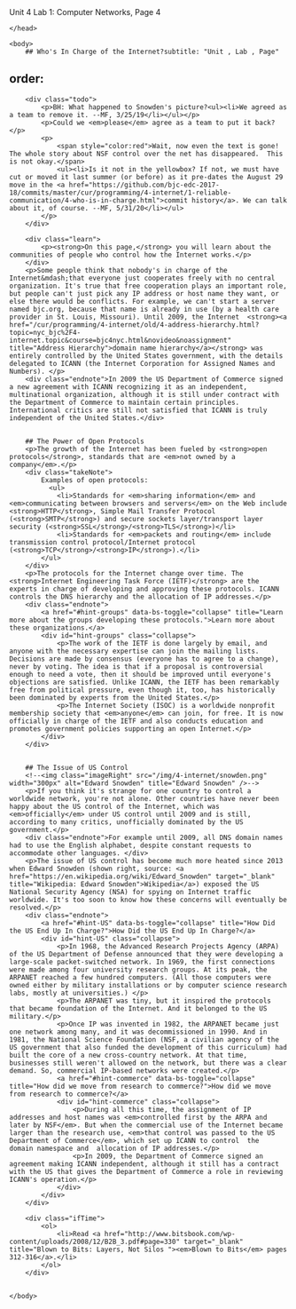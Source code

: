 Unit 4 Lab 1: Computer Networks, Page 4</title>
    </head>
    
    <body>
        ## Who's In Charge of the Internet?subtitle: "Unit , Lab , Page"
order:
---
        <div class="todo">
            <p>BH: What happened to Snowden's picture?<ul><li>We agreed as a team to remove it. --MF, 3/25/19</li></ul></p>
            <p>Could we <em>please</em> agree as a team to put it back?</p>
            <p>
                <span style="color:red">Wait, now even the text is gone!  The whole story about NSF control over the net has disappeared.  This is not okay.</span>
                <ul><li>Is it not in the yellowbox? If not, we must have cut or moved it last summer (or before) as it pre-dates the August 29 move in the <a href="https://github.com/bjc-edc-2017-18/commits/master/cur/programming/4-internet/1-reliable-communication/4-who-is-in-charge.html">commit history</a>. We can talk about it, of course. --MF, 5/31/20</li></ul>
            </p>
        </div>
        
        <div class="learn">
            <p><strong>On this page,</strong> you will learn about the communities of people who control how the Internet works.</p>
        </div>
        <p>Some people think that nobody's in charge of the Internet&mdash;that everyone just cooperates freely with no central organization. It's true that free cooperation plays an important role, but people can't just pick any IP address or host name they want, or else there would be conflicts. For example, we can't start a server named bjc.org, because that name is already in use (by a health care provider in St. Louis, Missouri). Until 2009, the Internet  <strong><a href="/cur/programming/4-internet/old/4-address-hierarchy.html?topic=nyc_bjc%2F4-internet.topic&course=bjc4nyc.html&novideo&noassignment" title="Address Hierarchy">domain name hierarchy</a></strong> was entirely controlled by the United States government, with the details delegated to ICANN (the Internet Corporation for Assigned Names and Numbers). </p>
        <div class="endnote">In 2009 the US Department of Commerce signed a new agreement with ICANN recognizing it as an independent, multinational organization, although it is still under contract with the Department of Commerce to maintain certain principles. International critics are still not satisfied that ICANN is truly independent of the United States.</div>
        
        
        ## The Power of Open Protocols
        <p>The growth of the Internet has been fueled by <strong>open protocols</strong>, standards that are <em>not owned by a company</em>.</p>
        <div class="takeNote">
        	Examples of open protocols:
              <ul>
                <li>Standards for <em>sharing information</em> and <em>communicating between browsers and servers</em> on the Web include <strong>HTTP</strong>, Simple Mail Transfer Protocol (<strong>SMTP</strong>) and secure sockets layer/transport layer security (<strong>SSL</strong>/<strong>TLS</strong>)</li>
                <li>Standards for <em>packets and routing</em> include transmission control protocol/Internet protocol (<strong>TCP</strong>/<strong>IP</strong>).</li>
            </ul>
        </div>
        <p>The protocols for the Internet change over time. The <strong>Internet Engineering Task Force (IETF)</strong> are the experts in charge of developing and approving these protocols. ICANN controls the DNS hierarchy and the allocation of IP addresses.</p>
        <div class="endnote">
            <a href="#hint-groups" data-bs-toggle="collapse" title="Learn more about the groups developing these protocols.">Learn more about these organizations.</a>
            <div id="hint-groups" class="collapse">
                <p>The work of the IETF is done largely by email, and anyone with the necessary expertise can join the mailing lists. Decisions are made by consensus (everyone has to agree to a change), never by voting. The idea is that if a proposal is controversial enough to need a vote, then it should be improved until everyone's objections are satisfied. Unlike ICANN, the IETF has been remarkably free from political pressure, even though it, too, has historically been dominated by experts from the United States.</p>
                <p>The Internet Society (ISOC) is a worldwide nonprofit membership society that <em>anyone</em> can join, for free. It is now officially in charge of the IETF and also conducts education and promotes government policies supporting an open Internet.</p>
            </div>
        </div>
        
        
        ## The Issue of US Control
    	<!--<img class="imageRight" src="/img/4-internet/snowden.png" width="300px" alt="Edward Snowden" title="Edward Snowden" />-->
        <p>If you think it's strange for one country to control a worldwide network, you're not alone. Other countries have never been happy about the US control of the Internet, which was <em>officially</em> under US control until 2009 and is still, according to many critics, unofficially dominated by the US government.</p>
        <div class="endnote">For example until 2009, all DNS domain names had to use the English alphabet, despite constant requests to accommodate other languages. </div>
        <p>The issue of US control has become much more heated since 2013 when Edward Snowden (shown right, source: <a href="https://en.wikipedia.org/wiki/Edward_Snowden" target="_blank" title="Wikipedia: Edward Snowden">Wikipedia</a>) exposed the US National Security Agency (NSA) for spying on Internet traffic worldwide. It's too soon to know how these concerns will eventually be resolved.</p>
		<div class="endnote">
            <a href="#hint-US" data-bs-toggle="collapse" title="How Did the US End Up In Charge?">How Did the US End Up In Charge?</a>
            <div id="hint-US" class="collapse">
                <p>In 1968, the Advanced Research Projects Agency (ARPA) of the US Department of Defense announced that they were developing a large-scale packet-switched network. In 1969, the first connections were made among four university research groups. At its peak, the ARPANET reached a few hundred computers. (All those computers were owned either by military installations or by computer science research labs, mostly at universities.) </p>
                <p>The ARPANET was tiny, but it inspired the protocols that became foundation of the Internet. And it belonged to the US military.</p>
                <p>Once IP was invented in 1982, the ARPANET became just one network among many, and it was decommissioned in 1990. And in 1981, the National Science Foundation (NSF, a civilian agency of the US government that also funded the development of this curriculum) had built the core of a new cross-country network. At that time, businesses still weren't allowed on the network, but there was a clear demand. So, commercial IP-based networks were created.</p>
                <a href="#hint-commerce" data-bs-toggle="collapse" title="How did we move from research to commerce?">How did we move from research to commerce?</a>
                <div id="hint-commerce" class="collapse">
                    <p>During all this time, the assignment of IP addresses and host names was <em>controlled first by the ARPA and later by NSF</em>. But when the commercial use of the Internet became larger than the research use, <em>that control was passed to the US Department of Commerce</em>, which set up ICANN to control  the  domain namespace and  allocation of IP addresses.</p>
                    <p>In 2009, the Department of Commerce signed an agreement making ICANN independent, although it still has a contract with the US that gives the Department of Commerce a role in reviewing ICANN's operation.</p>
                </div>
            </div>
        </div>
        
        <div class="ifTime">
            <ol>
            	<li>Read <a href="http://www.bitsbook.com/wp-content/uploads/2008/12/B2B_3.pdf#page=330" target="_blank" title="Blown to Bits: Layers, Not Silos "><em>Blown to Bits</em> pages 312-316</a>.</li>
            </ol>
        </div>
        		
        
    </body>
</html>
